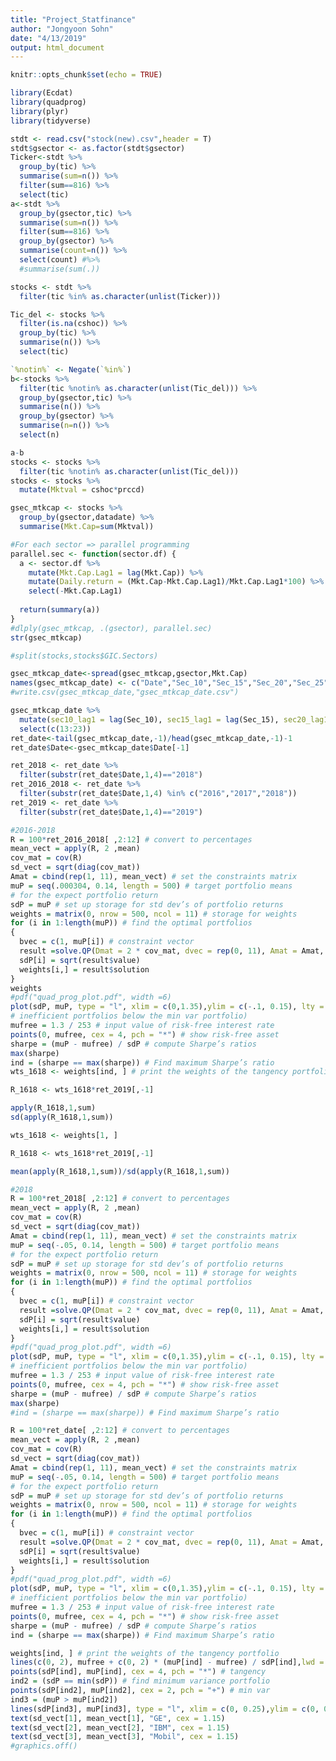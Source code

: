 ```yaml
---
title: "Project_Statfinance"
author: "Jongyoon Sohn"
date: "4/13/2019"
output: html_document
---
```


```r
knitr::opts_chunk$set(echo = TRUE)
```

```r
library(Ecdat)
library(quadprog)
library(plyr)
library(tidyverse)

stdt <- read.csv("stock(new).csv",header = T)
stdt$gsector <- as.factor(stdt$gsector)
Ticker<-stdt %>%
  group_by(tic) %>%
  summarise(sum=n()) %>%
  filter(sum==816) %>%
  select(tic)
a<-stdt %>%
  group_by(gsector,tic) %>%
  summarise(sum=n()) %>%
  filter(sum==816) %>%
  group_by(gsector) %>%
  summarise(count=n()) %>%
  select(count) #%>%
  #summarise(sum(.))

stocks <- stdt %>%
  filter(tic %in% as.character(unlist(Ticker)))

Tic_del <- stocks %>%
  filter(is.na(cshoc)) %>%
  group_by(tic) %>%
  summarise(n()) %>%
  select(tic)

`%notin%` <- Negate(`%in%`)
b<-stocks %>%
  filter(tic %notin% as.character(unlist(Tic_del))) %>%
  group_by(gsector,tic) %>%
  summarise(n()) %>%
  group_by(gsector) %>%
  summarise(n=n()) %>%
  select(n)

a-b
stocks <- stocks %>%
  filter(tic %notin% as.character(unlist(Tic_del)))
stocks <- stocks %>%
  mutate(Mktval = cshoc*prccd)

gsec_mtkcap <- stocks %>%
  group_by(gsector,datadate) %>%
  summarise(Mkt.Cap=sum(Mktval))

#For each sector => parallel programming
parallel.sec <- function(sector.df) {
  a <- sector.df %>%
    mutate(Mkt.Cap.Lag1 = lag(Mkt.Cap)) %>%
    mutate(Daily.return = (Mkt.Cap-Mkt.Cap.Lag1)/Mkt.Cap.Lag1*100) %>% #in percents
    select(-Mkt.Cap.Lag1)
  
  return(summary(a))
}
#dlply(gsec_mtkcap, .(gsector), parallel.sec)
str(gsec_mtkcap)

#split(stocks,stocks$GIC.Sectors)

gsec_mtkcap_date<-spread(gsec_mtkcap,gsector,Mkt.Cap)
names(gsec_mtkcap_date) <- c("Date","Sec_10","Sec_15","Sec_20","Sec_25","Sec_30","Sec_35","Sec_40","Sec_45","Sec_50","Sec_55","Sec_60")
#write.csv(gsec_mtkcap_date,"gsec_mtkcap_date.csv")
```

```r
gsec_mtkcap_date %>%
  mutate(sec10_lag1 = lag(Sec_10), sec15_lag1 = lag(Sec_15), sec20_lag1 = lag(Sec_20), sec25_lag1 = lag(Sec_25), sec30_lag1 = lag(Sec_30), sec35_lag1 = lag(Sec_35), sec40_lag1 = lag(Sec_40), sec45_lag1 = lag(Sec_45), sec50_lag1 = lag(Sec_50), sec55_lag1 = lag(Sec_55), sec60_lag1 = lag(Sec_60)) %>%
  select(c(13:23))
ret_date<-tail(gsec_mtkcap_date,-1)/head(gsec_mtkcap_date,-1)-1
ret_date$Date<-gsec_mtkcap_date$Date[-1]

ret_2018 <- ret_date %>%
  filter(substr(ret_date$Date,1,4)=="2018")
ret_2016_2018 <- ret_date %>%
  filter(substr(ret_date$Date,1,4) %in% c("2016","2017","2018"))
ret_2019 <- ret_date %>%
  filter(substr(ret_date$Date,1,4)=="2019")
```

```r
#2016-2018
R = 100*ret_2016_2018[ ,2:12] # convert to percentages
mean_vect = apply(R, 2 ,mean)
cov_mat = cov(R)
sd_vect = sqrt(diag(cov_mat))
Amat = cbind(rep(1, 11), mean_vect) # set the constraints matrix
muP = seq(.000304, 0.14, length = 500) # target portfolio means
# for the expect portfolio return
sdP = muP # set up storage for std dev’s of portfolio returns
weights = matrix(0, nrow = 500, ncol = 11) # storage for weights
for (i in 1:length(muP)) # find the optimal portfolios
{
  bvec = c(1, muP[i]) # constraint vector
  result =solve.QP(Dmat = 2 * cov_mat, dvec = rep(0, 11), Amat = Amat, bvec = bvec, meq = 2)
  sdP[i] = sqrt(result$value)
  weights[i,] = result$solution
}
weights
#pdf("quad_prog_plot.pdf", width =6)
plot(sdP, muP, type = "l", xlim = c(0,1.35),ylim = c(-.1, 0.15), lty = 3)
# inefficient portfolios below the min var portfolio)
mufree = 1.3 / 253 # input value of risk-free interest rate
points(0, mufree, cex = 4, pch = "*") # show risk-free asset
sharpe = (muP - mufree) / sdP # compute Sharpe’s ratios
max(sharpe)
ind = (sharpe == max(sharpe)) # Find maximum Sharpe’s ratio
wts_1618 <- weights[ind, ] # print the weights of the tangency portfolio

R_1618 <- wts_1618*ret_2019[,-1]

apply(R_1618,1,sum)
sd(apply(R_1618,1,sum))

```
```r
wts_1618 <- weights[1, ] 

R_1618 <- wts_1618*ret_2019[,-1]

mean(apply(R_1618,1,sum))/sd(apply(R_1618,1,sum))
```



```r
#2018
R = 100*ret_2018[ ,2:12] # convert to percentages
mean_vect = apply(R, 2 ,mean)
cov_mat = cov(R)
sd_vect = sqrt(diag(cov_mat))
Amat = cbind(rep(1, 11), mean_vect) # set the constraints matrix
muP = seq(-.05, 0.14, length = 500) # target portfolio means
# for the expect portfolio return
sdP = muP # set up storage for std dev’s of portfolio returns
weights = matrix(0, nrow = 500, ncol = 11) # storage for weights
for (i in 1:length(muP)) # find the optimal portfolios
{
  bvec = c(1, muP[i]) # constraint vector
  result =solve.QP(Dmat = 2 * cov_mat, dvec = rep(0, 11), Amat = Amat, bvec = bvec, meq = 2)
  sdP[i] = sqrt(result$value)
  weights[i,] = result$solution
}
#pdf("quad_prog_plot.pdf", width =6)
plot(sdP, muP, type = "l", xlim = c(0,1.35),ylim = c(-.1, 0.15), lty = 3)
# inefficient portfolios below the min var portfolio)
mufree = 1.3 / 253 # input value of risk-free interest rate
points(0, mufree, cex = 4, pch = "*") # show risk-free asset
sharpe = (muP - mufree) / sdP # compute Sharpe’s ratios
max(sharpe)
#ind = (sharpe == max(sharpe)) # Find maximum Sharpe’s ratio
```
```r

R = 100*ret_date[ ,2:12] # convert to percentages
mean_vect = apply(R, 2 ,mean)
cov_mat = cov(R)
sd_vect = sqrt(diag(cov_mat))
Amat = cbind(rep(1, 11), mean_vect) # set the constraints matrix
muP = seq(-.05, 0.14, length = 500) # target portfolio means
# for the expect portfolio return
sdP = muP # set up storage for std dev’s of portfolio returns
weights = matrix(0, nrow = 500, ncol = 11) # storage for weights
for (i in 1:length(muP)) # find the optimal portfolios
{
  bvec = c(1, muP[i]) # constraint vector
  result =solve.QP(Dmat = 2 * cov_mat, dvec = rep(0, 11), Amat = Amat, bvec = bvec, meq = 2)
  sdP[i] = sqrt(result$value)
  weights[i,] = result$solution
}
#pdf("quad_prog_plot.pdf", width =6)
plot(sdP, muP, type = "l", xlim = c(0,1.35),ylim = c(-.1, 0.15), lty = 3)
# inefficient portfolios below the min var portfolio)
mufree = 1.3 / 253 # input value of risk-free interest rate
points(0, mufree, cex = 4, pch = "*") # show risk-free asset
sharpe = (muP - mufree) / sdP # compute Sharpe’s ratios
ind = (sharpe == max(sharpe)) # Find maximum Sharpe’s ratio
```


```r
weights[ind, ] # print the weights of the tangency portfolio
lines(c(0, 2), mufree + c(0, 2) * (muP[ind] - mufree) / sdP[ind],lwd = 4, lty = 1, col = "blue") # show line of optimal
points(sdP[ind], muP[ind], cex = 4, pch = "*") # tangency
ind2 = (sdP == min(sdP)) # find minimum variance portfolio
points(sdP[ind2], muP[ind2], cex = 2, pch = "+") # min var
ind3 = (muP > muP[ind2])
lines(sdP[ind3], muP[ind3], type = "l", xlim = c(0, 0.25),ylim = c(0, 0.3), lwd = 3, col = "red") # plot efficient frontier
text(sd_vect[1], mean_vect[1], "GE", cex = 1.15)
text(sd_vect[2], mean_vect[2], "IBM", cex = 1.15)
text(sd_vect[3], mean_vect[3], "Mobil", cex = 1.15)
#graphics.off()
```


